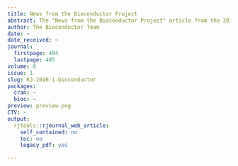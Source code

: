 ```yaml
---
title: News from the Bioconductor Project
abstract: The "News from the Bioconductor Project" article from the 2016-1 issue.
author: The Bioconductor Team
date: ~
date_received: ~
journal:
  firstpage: 404
  lastpage: 405
volume: 8
issue: 1
slug: RJ-2016-1-bioconductor
packages:
  cran: ~
  bioc: ~
preview: preview.png
CTV: ~
output:
  rjtools::rjournal_web_article:
    self_contained: no
    toc: no
    legacy_pdf: yes

---
```

